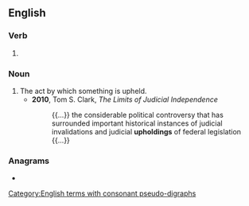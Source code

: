 ==English==

===Verb===
{{head|en|present participle}}

# {{present participle of|uphold|lang=en|nocat=1}}

===Noun===
{{en-noun}}

# The act by which something is upheld.
#* '''2010''', Tom S. Clark, ''The Limits of Judicial Independence''
#*: {{...}} the considerable political controversy that has surrounded important historical instances of judicial invalidations and judicial '''upholdings''' of federal legislation {{...}}

===Anagrams===
* {{anagrams|en|a=dghilnopu|holding up}}

[[Category:English terms with consonant pseudo-digraphs]]